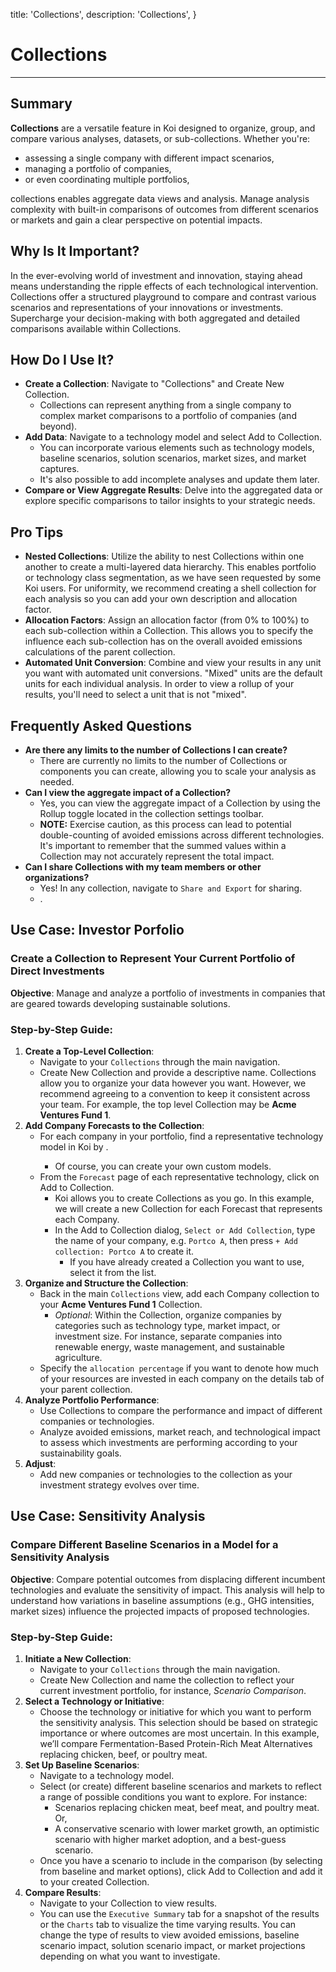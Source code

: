 
  title: 'Collections',
  description: 'Collections',
}


# Collections

<PageInformationalData lastModified={lastModified} />

---

<ImageZoom
src={image1}
alt="Koi Collections Image 1"
caption="Example collection showing auto unit conversion and rollup across a small portfolio."
/>

## Summary

**Collections** are a versatile feature in Koi designed to organize, group, and compare various analyses,
datasets, or sub-collections. Whether you're:
- assessing a single company with different impact scenarios,
- managing a portfolio of companies,
- or even coordinating multiple portfolios,

collections enables aggregate data views and analysis. Manage analysis complexity with built-in
comparisons of outcomes from different scenarios or markets and gain a clear perspective on potential impacts.

## Why Is It Important?

In the ever-evolving world of investment and innovation, staying ahead means understanding the ripple
effects of each technological intervention. Collections offer a structured playground to compare and contrast
various scenarios and representations of your innovations or investments. Supercharge your decision-making with
both aggregated and detailed comparisons available within Collections.

## How Do I Use It?

- **Create a Collection**: Navigate to "Collections" and  <CodeWithIcon icon="fa-regular fa-plus">Create New Collection</CodeWithIcon>.
  - Collections can represent anything from a single company to complex market comparisons to a portfolio of companies (and beyond).
- **Add Data**: Navigate to a technology model and select <CodeWithIcon icon="fa-regular fa-layer-group">Add to Collection</CodeWithIcon>.
  - You can incorporate various elements such as technology models, baseline scenarios, solution scenarios, market sizes, and market captures.
  - It's also possible to add incomplete analyses and update them later.
- **Compare or View Aggregate Results**: Delve into the aggregated data or explore specific comparisons to tailor insights to your strategic needs.

## Pro Tips

- **Nested Collections**: Utilize the ability to nest Collections within one another to create a multi-layered data hierarchy. This enables portfolio or technology class segmentation, as we have seen requested by some Koi users. For uniformity, we recommend creating a shell collection for each analysis so you can add your own description and allocation factor.
- **Allocation Factors**: Assign an allocation factor (from 0% to 100%) to each sub-collection within a Collection. This allows you to specify the influence each sub-collection has on the overall avoided emissions calculations of the parent collection.
- **Automated Unit Conversion**: Combine and view your results in any unit you want with automated unit conversions. "Mixed" units are the default units for each individual analysis. In order to view a rollup of your results, you'll need to select a unit that is not "mixed".

## Frequently Asked Questions

- **Are there any limits to the number of Collections I can create?**
  - There are currently no limits to the number of Collections or components you can create, allowing you to scale your analysis as needed.
- **Can I view the aggregate impact of a Collection?**
  - Yes, you can view the aggregate impact of a Collection by using the  <CodeWithIcon icon="fa-regular fa-toggle-off">Rollup</CodeWithIcon> toggle located in the collection settings toolbar.
  - **NOTE:** Exercise caution, as this process can lead to potential double-counting of avoided emissions across different technologies. It's important to remember that the summed values within a Collection may not accurately represent the total impact.
- **Can I share Collections with my team members or other organizations?**
  - Yes! In any collection, navigate to `Share and Export` for sharing.
  - <InternalLink route="sharing" linkText="Read our docs on Sharing for more information" />.


## Use Case: Investor Porfolio
### Create a Collection to Represent Your Current Portfolio of Direct Investments
**Objective**: Manage and analyze a portfolio of investments in companies that are geared towards developing sustainable solutions.

<ImageZoom
src={image2}
alt="Koi Collections Investment Portfolio"
caption="Example collection showing investments in a portfolio."
/>

### Step-by-Step Guide:

1. **Create a Top-Level Collection**:
    * Navigate to your `Collections` through the main navigation.
    * <CodeWithIcon icon="fa-regular fa-plus">Create New Collection</CodeWithIcon> and provide a descriptive name.
    <Tip>Collections allow you to organize your data however you want. However, we recommend agreeing to a convention to keep it consistent across your team. For example, the top level Collection may be **Acme Ventures Fund 1**.</Tip>
2. **Add Company Forecasts to the Collection**:
    * For each company in your portfolio, find a representative technology model in Koi by <InternalLink route="search" linkText="searching either by the company domain or technology name" />.
      * Of course, you can create your own custom models.
    * From the `Forecast` page of each representative technology, click on <CodeWithIcon icon="fa-regular fa-layer-group">Add to Collection</CodeWithIcon>.
        * Koi allows you to create Collections as you go. In this example, we will create a new Collection for each Forecast that represents each Company.
        * In the Add to Collection dialog, `Select or Add Collection`, type the name of your company, e.g. `Portco A`, then press `+ Add collection: Portco A` to create it.
            * If you have already created a Collection you want to use, select it from the list.
3. **Organize and Structure the Collection**:
    * Back in the main `Collections` view, add each Company collection to your **Acme Ventures Fund 1** Collection.
        * _Optional_: Within the Collection, organize companies by categories such as technology type, market impact, or investment size. For instance, separate companies into renewable energy, waste management, and sustainable agriculture.
    * Specify the `allocation percentage` if you want to denote how much of your resources are invested in each company on the details tab of your parent collection.
4. **Analyze Portfolio Performance**:
    * Use Collections to compare the performance and impact of different companies or technologies.
    * Analyze avoided emissions, market reach, and technological impact to assess which investments are performing according to your sustainability goals.
5. **Adjust**:
    * Add new companies or technologies to the collection as your investment strategy evolves over time.

## Use Case: Sensitivity Analysis
### Compare Different Baseline Scenarios in a Model for a Sensitivity Analysis
**Objective**: Compare potential outcomes from displacing different incumbent technologies and evaluate the sensitivity of impact. This analysis will help to understand how variations in baseline assumptions (e.g., GHG intensities, market sizes) influence the projected impacts of proposed technologies.


<ImageZoom
src={image3}
alt="Koi Collections Sensitivity 1"
caption="Example Market Size comparison across fermentation-based proteins."
/>

<ImageZoom
src={image4}
alt="Koi Collections Sensitivity 2"
caption="Example Baseline GHG Intensity comparison across fermentation-based proteins."
/>

<ImageZoom
src={image5}
alt="Koi Collections Sensitivity 3"
caption="Example Avoided Emissions comparison across fermentation-based proteins."
/>

### Step-by-Step Guide:

1. **Initiate a New Collection**:
    * Navigate to your `Collections` through the main navigation.
    * <CodeWithIcon icon="fa-regular fa-plus">Create New Collection</CodeWithIcon> and name the collection to reflect your current investment portfolio, for instance, *Scenario Comparison*.
2. **Select a Technology or Initiative**:
    * Choose the technology or initiative for which you want to perform the sensitivity analysis. This selection should be based on strategic importance or where outcomes are most uncertain. In this example, we’ll compare Fermentation-Based Protein-Rich Meat Alternatives replacing chicken, beef, or poultry meat.
3. **Set Up Baseline Scenarios**:
    * Navigate to a technology model.
    * Select (or create) different baseline scenarios and markets to reflect a range of possible conditions you want to explore. For instance:
        * Scenarios replacing chicken meat, beef meat, and poultry meat. Or,
        * A conservative scenario with lower market growth, an optimistic scenario with higher market adoption, and a best-guess scenario.
    * Once you have a scenario to include in the comparison (by selecting from baseline and market options), click <CodeWithIcon icon="fa-regular fa-layer-group">Add to Collection</CodeWithIcon> and add it to your created Collection.
4. **Compare Results**:
    * Navigate to your Collection to view results.
    * You can use the `Executive Summary` tab for a snapshot of the results or the `Charts` tab to visualize the time varying results.
    <Tip>You can change the type of results to view avoided emissions, baseline scenario impact, solution scenario impact, or market projections depending on what you want to investigate.</Tip>
